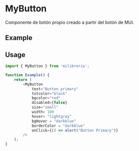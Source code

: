 
<Meta title="MyButton" of={MyButton} />

# MyButton
Componente de botón propio creado a partir del botón de MUI.

## Example

<Canvas>
    <MyButton.Primary />
</Canvas>

## Usage

```ts
import { MyButton } from 'milibreria';

function Example() {
    return (
        <MyButton
            text="Button primary"
            txtcolor="black"
            bgcolor="red"
            disabled={false}
            size="small"
            width= 100
            hover= "lightgray"
            bgHover = "darkblue"
            borderColor = "darkblue"
            onClick={() => alert("Button Primary")}
        />
    );
}
